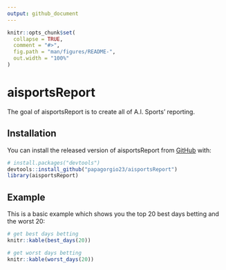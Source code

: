 ```yaml
---
output: github_document
---
```


<!-- README.md is generated from README.Rmd. Please edit that file -->

```r
knitr::opts_chunk$set(
  collapse = TRUE,
  comment = "#>",
  fig.path = "man/figures/README-",
  out.width = "100%"
)
```

# aisportsReport

<!-- badges: start -->
<!-- badges: end -->

The goal of aisportsReport is to create all of A.I. Sports' reporting.

## Installation

You can install the released version of aisportsReport from [GitHub](https://github.com/papagorgio23/aisportsReport) with:


```r
# install.packages("devtools")
devtools::install_github("papagorgio23/aisportsReport")
library(aisportsReport)
```


## Example

This is a basic example which shows you the top 20 best days betting and the worst 20:


```r
# get best days betting
knitr::kable(best_days(20))
```


```r
# get worst days betting
knitr::kable(worst_days(20))
```
